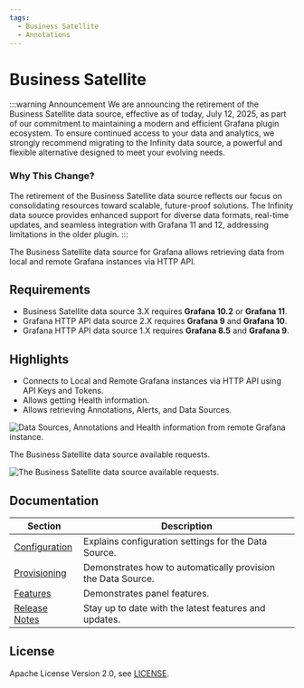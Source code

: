 ```yaml
---
tags:
  - Business Satellite
  - Annotations
---
```



# Business Satellite

:::warning Announcement
We are announcing the retirement of the Business Satellite data source, effective as of today, July 12, 2025, as part of our commitment to maintaining a modern and efficient Grafana plugin ecosystem. To ensure continued access to your data and analytics, we strongly recommend migrating to the Infinity data source, a powerful and flexible alternative designed to meet your evolving needs.

### Why This Change?

The retirement of the Business Satellite data source reflects our focus on consolidating resources toward scalable, future-proof solutions. The Infinity data source provides enhanced support for diverse data formats, real-time updates, and seamless integration with Grafana 11 and 12, addressing limitations in the older plugin.
:::

The Business Satellite data source for Grafana allows retrieving data from local and remote Grafana instances via HTTP API.

## Requirements

- Business Satellite data source 3.X requires **Grafana 10.2** or **Grafana 11**.
- Grafana HTTP API data source 2.X requires **Grafana 9** and **Grafana 10**.
- Grafana HTTP API data source 1.X requires **Grafana 8.5** and **Grafana 9**.

<GettingStarted />

## Highlights

- Connects to Local and Remote Grafana instances via HTTP API using API Keys and Tokens.
- Allows getting Health information.
- Allows retrieving Annotations, Alerts, and Data Sources.

<Image
  title="Data Sources, Annotations and Health information from remote Grafana instance."
  src="/img/plugins/business-satellite/dashboard.png"
/>

The Business Satellite data source available requests.

<Image
  title="The Business Satellite data source available requests."
  src="/img/plugins/business-satellite/business-satellite-requests.gif"
/>

<Tutorial />

## Documentation

| Section                        | Description                                                  |
| ------------------------------ | ------------------------------------------------------------ |
| [Configuration](configuration) | Explains configuration settings for the Data Source.         |
| [Provisioning](provisioning)   | Demonstrates how to automatically provision the Data Source. |
| [Features](features)           | Demonstrates panel features.                                 |
| [Release Notes](release)       | Stay up to date with the latest features and updates.        |

## License

Apache License Version 2.0, see [LICENSE](https://github.com/volkovlabs/business-satellite/blob/main/LICENSE).

<Feedback />
